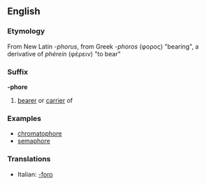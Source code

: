 ==English==
===Etymology===
From New Latin ''-phorus'', from Greek ''-phoros'' (φορος) "bearing", a derivative of ''ph&eacute;rein'' (φέρειν) "to bear"
===Suffix===
'''-phore'''
#[[bearer]] or [[carrier]] of
===Examples===
*[[chromatophore]]
*[[semaphore]]

===Translations===
*Italian: [[-foro]]